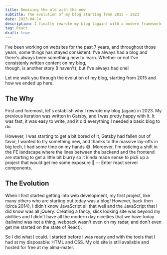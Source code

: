 ```yaml
---
title: Remixing the old with the new
subtitle: The evolution of my blog starting from 2015 - 2023
date: 2023-04-24
description: I finally rewrote my blog (again) with a modern framework
tag: React
draft: true
---
```


I've been working on websites for the past 7 years, and throughout those years,
some things has stayed consistent: I've always had a blog and there's always been
something new to learn. Whether or not I've consistenly written content on my blog,  
though, is another story (I haven't); but I've always had one!

Let me walk you through the evolution of my blog, starting from 2015 and how we
ended up here.

<InlineImage
  lazyLoadImage
  containerClassName="mx-0 lg:mx-0"
  src="https://res.cloudinary.com/dinypqsgl/image/upload/v1682531788/blog/old-blog_gfjyll.png"
  alt="some thingy"
/>

## The Why

First and foremost, let's establish why I rewrote my blog (again) in 2023. My
previous iteration was written in <TextLink href="https://www.gatsbyjs.com/">Gatsby</TextLink>, and I was pretty
happy with it. It was fast, it was easy to write, and it did everything I needed
a basic blog to do.

However, I was starting to get a bit bored of it, Gatsby had fallen out of
favor, I wanted to try something new, and thanks to the massive lay-offs in big
tech, I had some time on my hands 😅. Moreover, I'm noticing a shift in the 
FE landscape where the lines between the backend and the frontend are starting to 
get a little bit blurry  so it kinda made sense to pick up a project that would get me 
some exposure 💨 -- <TextLink href="https://www.patterns.dev/posts/react-server-components">Enter react server components</TextLink>.

## The Evolution

When I first started getting into web development, my first project, like many others who are starting out today was a blog! 
However, back then (circa 2014), I didn't know JavaScript all that well and the JavaScript that I did know was all jQuery. 
Creating a fancy, slick looking site was beyond my abilities and I didn't have all the modern day niceities that we have today 
(tailwind was not a thing, webpack wasn't even on my radar, and don't even get me started on the state of React).

So I did what I could. I started before I was ready and with the tools that I had at my disposable: HTML and CSS. 
My old site is still available and hosted for free at my <TextLink href="https://www.sfu.ca/~tbains/old_site/html/home.html">alma-mater</TextLink>.

<LazyGiphy
  containerClassName='w-[50%] pb-[50%]'
  src="https://giphy.com/embed/qlKs0m0GxHN6ycbDmV"
  giphyAttributionSrc="https://giphy.com/gifs/pudgypenguins-aintmuch-aintmuchmoons-honnestworkmoon-qlKs0m0GxHN6ycbDmV"
/>


